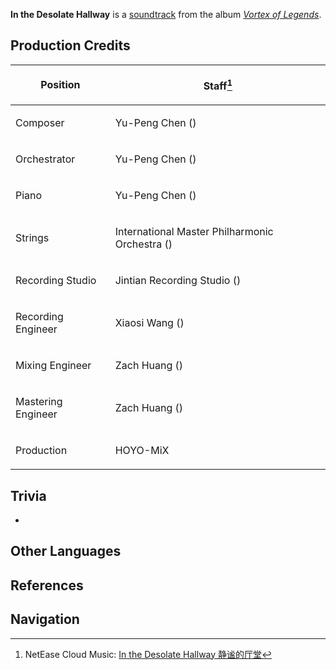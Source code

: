 {{Soundtrack Infobox
|title          =
|image          = Vortex of Legends.png
|album          = Vortex of Legends
|disc           =
|number         = 11
|featured       =
|featured2      =
|featured3      =
|featured_disc  =
|featured_disc2 =
|featured_disc3 =
|youtube_id     = n_-9mrBMLA8
|youtube_time   = 888
|spotify_id     = 0MmK6rnVytOIetwVsxpXcy
|played_in      = Dragonspine; Starglow Cavern
|during         = [[Starglow Cavern]]
|domain         =
|previous       = Sinister Mist
|next           = The Flourishing Past
}}
'''In the Desolate Hallway''' is a [[soundtrack]] from the album ''[[Vortex of Legends]]''.

==Production Credits==
{| class="wikitable" style="text-align:left; height:0.5em"
! Position
! Staff<ref>NetEase Cloud Music: [https://music.163.com/#/song?id=1833806431 In the Desolate Hallway 静谧的厅堂]</ref>
|-
! Composer
| Yu-Peng Chen ({{zh|陈致逸}})
|-
! Orchestrator
| Yu-Peng Chen ({{zh|陈致逸}})
|-
! Piano
| Yu-Peng Chen ({{zh|陈致逸}})
|-
! Strings
| International Master Philharmonic Orchestra ({{zh|国际首席爱乐乐团}})
|-
! Recording Studio
| Jintian Recording Studio ({{zh|金田录音棚}})
|-
! Recording Engineer
| Xiaosi Wang ({{zh|王小四}})
|-
! Mixing Engineer
| Zach Huang ({{zh|黄巍}})
|-
! Mastering Engineer
| Zach Huang ({{zh|黄巍}})
|-
! Production
| HOYO-MiX
|}

==Trivia==
* {{Transclude|Snow-Buried Tales|SnowTheme|section=1}}

==Other Languages==
{{Other Languages
|en      = In the Desolate Hallway
|zhs     = 静谧的厅堂
|zhs_rm  = Jìngmì de Tīngtáng
|zht     = 靜謐的廳堂
|zht_rm  = Jìngmì de Tīngtáng
|zh_tl   = 
|ja      = 静謐なホール
|ja_rm   = Seihitsu-na Hooru
|ja_tl   = Tranquil Hallway
|tr      = 
|tr_tl   = 
|it      = 
|it_tl   = 
}}

==References==
{{Reflist}}

==Navigation==
{{Soundtrack Navbox|Vortex of Legends}}
